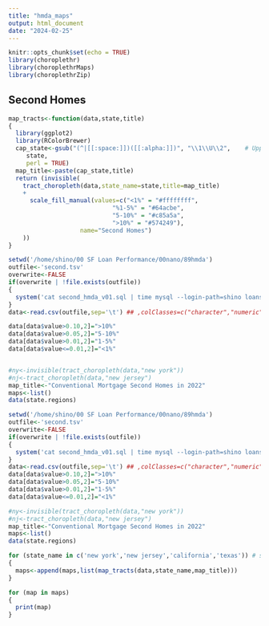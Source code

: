 ```yaml
---
title: "hmda_maps"
output: html_document
date: "2024-02-25"
---
```


```r
knitr::opts_chunk$set(echo = TRUE)
library(choroplethr)
library(choroplethrMaps)
library(choroplethrZip)
```

## Second Homes
```r
map_tracts<-function(data,state,title)
{
  library(ggplot2)
  library(RColorBrewer)
  cap_state<-gsub("(^|[[:space:]])([[:alpha:]])", "\\1\\U\\2",    # Uppercase with Base R
     state,
     perl = TRUE)
  map_title<-paste(cap_state,title)
  return (invisible(
    tract_choropleth(data,state_name=state,title=map_title)
    +
      scale_fill_manual(values=c("<1%" = "#ffffffff",  
                             "%1-5%" = "#64acbe", 
                             "5-10%" = "#c85a5a", 
                             ">10%" = "#574249"),
                    name="Second Homes")
    ))
}
```

```r
setwd('/home/shino/00 SF Loan Performance/00nano/89hmda')
outfile<-'second.tsv'
overwrite<-FALSE
if(overwrite | !file.exists(outfile))
{
  system('cat second_hmda_v01.sql | time mysql --login-path=shino loans | tee second.tsv')
}
data<-read.csv(outfile,sep='\t') ## ,colClasses=c("character","numeric"))

data[data$value>0.10,2]=">10%"
data[data$value>0.05,2]="5-10%"
data[data$value>0.01,2]="1-5%"
data[data$value<=0.01,2]="<1%"


#ny<-invisible(tract_choropleth(data,"new york"))
#nj<-tract_choropleth(data,"new jersey")
map_title<-"Conventional Mortgage Second Homes in 2022"
maps<-list()
data(state.regions)
```

```r
setwd('/home/shino/00 SF Loan Performance/00nano/89hmda')
outfile<-'second.tsv'
overwrite<-FALSE
if(overwrite | !file.exists(outfile))
{
  system('cat second_hmda_v01.sql | time mysql --login-path=shino loans | tee second.tsv')
}
data<-read.csv(outfile,sep='\t') ## ,colClasses=c("character","numeric"))
data[data$value>0.10,2]=">10%"
data[data$value>0.05,2]="5-10%"
data[data$value>0.01,2]="1-5%"
data[data$value<=0.01,2]="<1%"

#ny<-invisible(tract_choropleth(data,"new york"))
#nj<-tract_choropleth(data,"new jersey")
map_title<-"Conventional Mortgage Second Homes in 2022"
maps<-list()
data(state.regions)

for (state_name in c('new york','new jersey','california','texas')) # state.regions[,1])
{
  maps<-append(maps,list(map_tracts(data,state_name,map_title)))
}
```

```r
for (map in maps)
{
  print(map)
}

```

